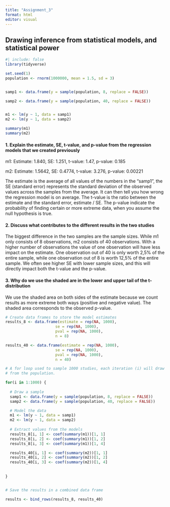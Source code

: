 ```yaml
---
title: "Assignment_3"
format: html
editor: visual
---
```


## Drawing inference from statistical models, and statistical power

```r
#| include: false
library(tidyverse)

```

```r

set.seed(1)
population <- rnorm(1000000, mean = 1.5, sd = 3)


samp1 <- data.frame(y = sample(population, 8, replace = FALSE))

samp2 <- data.frame(y = sample(population, 40, replace = FALSE))


m1 <- lm(y ~ 1, data = samp1)
m2 <- lm(y ~ 1, data = samp2)

summary(m1)
summary(m2)
```

#### 1. Explain the estimate, SE, t-value, and p-value from the regression models that we created previously

m1: Estimate: 1.840, SE: 1.251, t-value: 1.47, p-value: 0.185

m2: Estimate: 1.5642, SE: 0.4774, t-value: 3.276, p-value: 0.00221

The estimate is the average of all values of the numbers in the "samp1", the SE (standard error) represents the standard deviation of the observed values across the samples from the average. It can then tell you how wrong the regression model is on average. The t-value is the ratio between the estimate and the standard error, estimate / SE. The p-value indicate the probability of finding certain or more extreme data, when you assume the null hypothesis is true.

#### 2. Discuss what contributes to the different results in the two studies

The biggest difference in the two samples are the sample sizes. While m1 only consists of 8 observations, m2 consists of 40 observations. With a higher number of observations the value of one observation will have less impact on the estimate. One observation out of 40 is only worth 2,5% of the entire sample, while one observation out of 8 is worth 12,5% of the entire sample. We often see higher SE with lower sample sizes, and this will directly impact both the t-value and the p-value.

#### 3. Why do we use the shaded are in the lower and upper tail of the t-distribution

We use the shaded area on both sides of the estimate because we count results as more extreme both ways (positive and negative value). The shaded area corresponds to the observed p-value.

```r
# Create data frames to store the model estimates
results_8 <- data.frame(estimate = rep(NA, 1000), 
                      se = rep(NA, 1000), 
                      pval = rep(NA, 1000), 
                      n = 8)  

results_40 <- data.frame(estimate = rep(NA, 1000), 
                      se = rep(NA, 1000), 
                      pval = rep(NA, 1000), 
                      n = 40)

# A for loop used to sample 1000 studies, each iteration (i) will draw a new sample
# from the population. 

for(i in 1:1000) {
  
  # Draw a sample 
  samp1 <- data.frame(y = sample(population, 8, replace = FALSE))
  samp2 <- data.frame(y = sample(population, 40, replace = FALSE))

  # Model the data
  m1 <- lm(y ~ 1, data = samp1)
  m2 <- lm(y ~ 1, data = samp2)
  
  # Extract values from the models
  results_8[i, 1] <- coef(summary(m1))[1, 1]
  results_8[i, 2] <- coef(summary(m1))[1, 2]
  results_8[i, 3] <- coef(summary(m1))[1, 4]

  results_40[i, 1] <- coef(summary(m2))[1, 1]
  results_40[i, 2] <- coef(summary(m2))[1, 2]
  results_40[i, 3] <- coef(summary(m2))[1, 4]
  
  
}


# Save the results in a combined data frame

results <- bind_rows(results_8, results_40)
```
